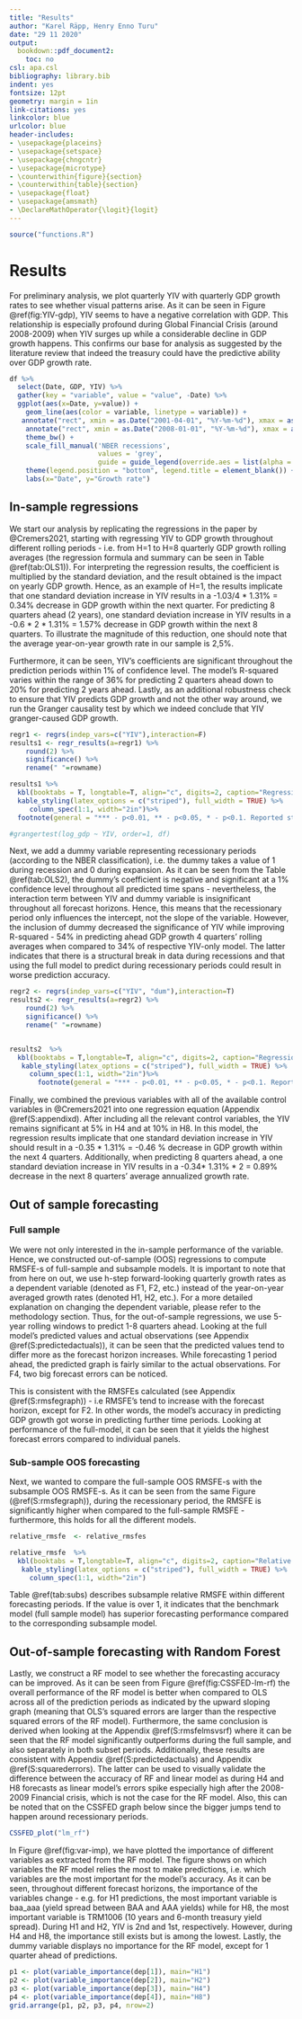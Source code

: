 ```yaml
---
title: "Results"
author: "Karel Räpp, Henry Enno Turu"
date: "29 11 2020"
output: 
  bookdown::pdf_document2:
    toc: no
csl: apa.csl
bibliography: library.bib
indent: yes
fontsize: 12pt
geometry: margin = 1in
link-citations: yes
linkcolor: blue
urlcolor: blue
header-includes:
- \usepackage{placeins}
- \usepackage{setspace}
- \usepackage{chngcntr}
- \usepackage{microtype}
- \counterwithin{figure}{section}
- \counterwithin{table}{section}
- \usepackage{float}
- \usepackage{amsmath}
- \DeclareMathOperator{\logit}{logit}
---
```


```r
source("functions.R")
```


# Results

For preliminary analysis, we plot quarterly YIV with quarterly GDP growth rates to see whether visual patterns arise. As it can be seen in Figure \@ref(fig:YIV-gdp), YIV seems to have a negative correlation with GDP.  This relationship is especially profound during Global Financial Crisis (around 2008-2009) when YIV surges up while a considerable decline in GDP growth happens. This confirms our base for analysis as suggested by the literature review that indeed the treasury could have the predictive ability over GDP growth rate.

```r
df %>%
  select(Date, GDP, YIV) %>%
  gather(key = "variable", value = "value", -Date) %>%
  ggplot(aes(x=Date, y=value)) +
    geom_line(aes(color = variable, linetype = variable)) +
   annotate("rect", xmin = as.Date("2001-04-01", "%Y-%m-%d"), xmax = as.Date("2001-10-01",  "%Y-%m-%d"), ymin = -Inf, ymax = Inf,alpha = 0.4, fill = "grey") +
    annotate("rect", xmin = as.Date("2008-01-01", "%Y-%m-%d"), xmax = as.Date("2009-04-01",  "%Y-%m-%d"), ymin = -Inf, ymax = Inf,alpha = 0.4, fill = "grey") +
    theme_bw() +
    scale_fill_manual('NBER recessions',
                      values = 'grey',  
                      guide = guide_legend(override.aes = list(alpha = 1))) +
    theme(legend.position = "bottom", legend.title = element_blank()) +
    labs(x="Date", y="Growth rate")
```

## In-sample regressions

We start our analysis by replicating the regressions in the paper by @Cremers2021, starting with regressing YIV to GDP growth throughout different rolling periods - i.e. from H=1 to H=8 quarterly GDP growth rolling averages (the regression formula and summary can be seen in Table \@ref(tab:OLS1)). For interpreting the regression results, the coefficient is multiplied by the standard deviation, and the result obtained is the impact on yearly GDP growth. Hence, as an example of H=1, the results implicate that one standard deviation increase in YIV results in a -1.03/4 * 1.31% = 0.34% decrease in GDP growth within the next quarter. For predicting 8 quarters ahead (2 years), one standard deviation increase in YIV results in a -0.6 * 2 * 1.31% = 1.57% decrease in GDP growth within the next 8 quarters. To illustrate the magnitude of this reduction, one should note that the average year-on-year growth rate in our sample is 2,5%.

Furthermore, it can be seen, YIV’s coefficients are significant throughout the prediction periods within 1% of confidence level. The model’s R-squared varies within the range of 36% for predicting 2 quarters ahead down to 20% for predicting 2 years ahead. Lastly, as an additional robustness check to ensure that YIV predicts GDP growth and not the other way around, we run the Granger causality test by which we indeed conclude that YIV granger-caused GDP growth.


\begingroup
\linespread{1.0}\selectfont



```r
regr1 <- regrs(indep_vars=c("YIV"),interaction=F)
results1 <- regr_results(a=regr1) %>%
    round(2) %>%
    significance() %>%
    rename(" "=rowname)

results1 %>%
  kbl(booktabs = T, longtable=T, align="c", digits=2, caption="Regression output") %>%
  kable_styling(latex_options = c("striped"), full_width = TRUE) %>%
     column_spec(1:1, width="2in")%>%
  footnote(general = "*** - p<0.01, ** - p<0.05, * - p<0.1. Reported standard error is adjusted for heteroskedasticity")

#grangertest(log_gdp ~ YIV, order=1, df)
```
\endgroup

Next, we add a dummy variable representing recessionary periods (according to the NBER classification), i.e. the dummy takes a value of 1 during recession and 0 during expansion. As it can be seen from the Table \@ref(tab:OLS2), the dummy’s coefficient is negative and significant at a 1% confidence level throughout all predicted time spans - nevertheless, the interaction term between YIV and dummy variable is insignificant throughout all forecast horizons. Hence, this means that the recessionary period only influences the intercept, not the slope of the variable. However, the inclusion of dummy decreased the significance of YIV while improving R-squared - 54% in predicting ahead GDP growth 4 quarters’ rolling averages when compared to 34% of respective YIV-only model. The latter indicates that there is a structural break in data during recessions and that using the full model to predict during recessionary periods could result in worse prediction accuracy.

\begingroup
\linespread{1.0}\selectfont



```r
regr2 <- regrs(indep_vars=c("YIV", "dum"),interaction=T)
results2 <- regr_results(a=regr2) %>%
    round(2) %>%
    significance() %>%
    rename(" "=rowname)


results2  %>%
  kbl(booktabs = T,longtable=T, align="c", digits=2, caption="Regression with state-dependency") %>%
   kable_styling(latex_options = c("striped"), full_width = TRUE) %>%
     column_spec(1:1, width="2in")%>%
       footnote(general = "*** - p<0.01, ** - p<0.05, * - p<0.1. Reported standard error is adjusted for heteroskedasticity")

```
\endgroup


Finally, we combined the previous variables with all of the available control variables in @Cremers2021 into one regression equation (Appendix \@ref(S:appendixd). After including all the relevant control variables, the YIV remains significant at 5% in H4 and at 10% in H8. In this model, the regression results implicate that one standard deviation increase in YIV should result in a -0.35 * 1.31% = -0.46 % decrease in GDP growth within the next 4 quarters. Additionally, when predicting 8 quarters ahead, a one standard deviation increase in YIV results in a -0.34* 1.31% * 2 = 0.89% decrease in the next 8 quarters’ average annualized growth rate.


## Out of sample forecasting
### Full sample

We were not only interested in the in-sample performance of the variable. Hence, we constructed out-of-sample (OOS) regressions to compute RMSFE-s of full-sample and subsample models. It is important to note that from here on out, we use h-step forward-looking quarterly growth rates as a dependent variable (denoted as F1, F2, etc.) instead of the year-on-year averaged growth rates (denoted H1, H2, etc.). For a more detailed explanation on changing the dependent variable, please refer to the methodology section.
Thus, for the out-of-sample regressions, we use 5-year rolling windows to predict 1-8 quarters ahead. Looking at the full model’s predicted values and actual observations (see Appendix \@ref(S:predictedactuals)), it can be seen that the predicted values tend to differ more as the forecast horizon increases. While forecasting 1 period ahead, the predicted graph is fairly similar to the actual observations. For F4, two big forecast errors can be noticed.

This is consistent with the RMSFEs calculated (see Appendix \@ref(S:rmsfegraph)) - i.e RMSFE’s tend to increase with the forecast horizon, except for F2. In other words, the model's accuracy in predicting GDP growth got worse in predicting further time periods. Looking at performance of the full-model, it can be seen that it yields the highest forecast errors compared to individual panels. 

### Sub-sample OOS forecasting

Next, we wanted to compare the full-sample OOS RMSFE-s with the subsample OOS RMSFE-s. As it can be seen from the same Figure (\@ref(S:rmsfegraph)), during the recessionary period, the RMSFE is significantly higher when compared to the full-sample RMSFE - furthermore, this holds for all the different models.   

```r
relative_rmsfe  <- relative_rmsfes

relative_rmsfe  %>%
  kbl(booktabs = T,longtable=T, align="c", digits=2, caption="Relative RMSFEs") %>%
   kable_styling(latex_options = c("striped"), full_width = TRUE) %>%
     column_spec(1:1, width="2in")

```

Table \@ref(tab:subs) describes subsample relative RMSFE within different forecasting periods. If the value is over 1, it indicates that the benchmark model (full sample model) has superior forecasting performance compared to the corresponding subsample model. 


## Out-of-sample forecasting with Random Forest


Lastly, we construct a RF model to see whether the forecasting accuracy can be improved. As it can be seen from Figure \@ref(fig:CSSFED-lm-rf) the overall performance of the RF model is better when compared to OLS across all of the prediction periods as indicated by the upward sloping graph (meaning that OLS's squared errors are larger than the respective squared errors of the RF model). Furthermore, the same conclusion is derived when looking at the Appendix \@ref(S:rmsfelmsvsrf) where it can be seen that the RF model significantly outperforms during the full sample, and also separately in both subset periods. Additionally, these results are consistent with Appendix \@ref(S:predictedactuals) and Appendix \@ref(S:squarederrors). The latter can be used to visually validate the difference between the accuracy of RF and linear model as during H4 and H8 forecasts as linear model's errors spike especially high after the 2008-2009 Financial crisis, which is not the case for the RF model. Also, this can be noted that on the CSSFED graph below since the bigger jumps tend to happen around recessionary periods.

```r
CSSFED_plot("lm_rf") 
```

In Figure \@ref(fig:var-imp), we have plotted the importance of different variables as extracted from the RF model. The figure shows on which variables the RF model relies the most to make predictions, i.e. which variables are the most important for the model's accuracy. As it can be seen, throughout different forecast horizons, the importance of the variables change - e.g. for H1 predictions, the most important variable is baa_aaa (yield spread between BAA and AAA yields) while for H8, the most important variable is TRM1006 (10 years and 6-month treasury yield spread). During H1 and H2, YIV is 2nd and 1st, respectively. However, during H4 and H8, the importance still exists but is among the lowest. Lastly, the dummy variable displays no importance for the RF model, except for 1 quarter ahead of predictions. 

```r
p1 <- plot(variable_importance(dep[1]), main="H1")
p2 <- plot(variable_importance(dep[2]), main="H2")
p3 <- plot(variable_importance(dep[3]), main="H4")
p4 <- plot(variable_importance(dep[4]), main="H8")
grid.arrange(p1, p2, p3, p4, nrow=2)

```
